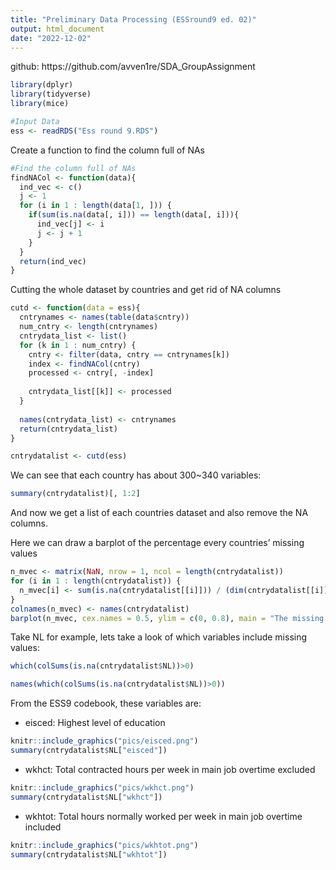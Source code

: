 ```yaml
---
title: "Preliminary Data Processing (ESSround9 ed. 02)"
output: html_document
date: "2022-12-02"
---
```

github: https://github.com/avven1re/SDA_GroupAssignment

```r
library(dplyr)
library(tidyverse)
library(mice)

#Input Data
ess <- readRDS("Ess round 9.RDS")
```

Create a function to find the column full of NAs
```r
#Find the column full of NAs
findNACol <- function(data){
  ind_vec <- c()
  j <- 1
  for (i in 1 : length(data[1, ])) {
    if(sum(is.na(data[, i])) == length(data[, i])){
      ind_vec[j] <- i
      j <- j + 1
    }
  }
  return(ind_vec)
}
```

Cutting the whole dataset by countries and get rid of NA columns
```r
cutd <- function(data = ess){
  cntrynames <- names(table(data$cntry))
  num_cntry <- length(cntrynames)
  cntrydata_list <- list()
  for (k in 1 : num_cntry) {
    cntry <- filter(data, cntry == cntrynames[k])
    index <- findNACol(cntry)
    processed <- cntry[, -index]
    
    cntrydata_list[[k]] <- processed
  }
  
  names(cntrydata_list) <- cntrynames
  return(cntrydata_list)
}

cntrydatalist <- cutd(ess)
```

We can see that each country has about 300~340 variables:
```r
summary(cntrydatalist)[, 1:2]
```

And now we get a list of each countries dataset and also remove the NA columns.

Here we can draw a barplot of the percentage every countries' missing values
```r
n_mvec <- matrix(NaN, nrow = 1, ncol = length(cntrydatalist))
for (i in 1 : length(cntrydatalist)) {
  n_mvec[i] <- sum(is.na(cntrydatalist[[i]])) / (dim(cntrydatalist[[i]])[1] * dim(cntrydatalist[[i]])[2]) * 100
}
colnames(n_mvec) <- names(cntrydatalist)
barplot(n_mvec, cex.names = 0.5, ylim = c(0, 0.8), main = "The missing value percentage in each country (%)")
```

Take NL for example, lets take a look of which variables include missing values:
```r
which(colSums(is.na(cntrydatalist$NL))>0)

names(which(colSums(is.na(cntrydatalist$NL))>0))
```
From the ESS9 codebook, these variables are:
 
 - eisced: Highest level of education
 
```r
knitr::include_graphics("pics/eisced.png")
summary(cntrydatalist$NL["eisced"])
```

 - wkhct: Total contracted hours per week in main job overtime excluded
 
```r
knitr::include_graphics("pics/wkhct.png")
summary(cntrydatalist$NL["wkhct"])
```

 - wkhtot: Total hours normally worked per week in main job overtime included

```r
knitr::include_graphics("pics/wkhtot.png")
summary(cntrydatalist$NL["wkhtot"])
```